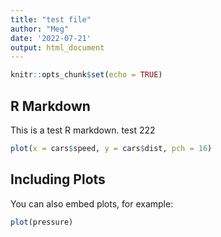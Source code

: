 ```yaml
---
title: "test file"
author: "Meg"
date: '2022-07-21'
output: html_document
---
```


```r
knitr::opts_chunk$set(echo = TRUE)
```

## R Markdown

This is a test R markdown. test 222

```r
plot(x = cars$speed, y = cars$dist, pch = 16)
```

## Including Plots

You can also embed plots, for example:

```r
plot(pressure)
```


